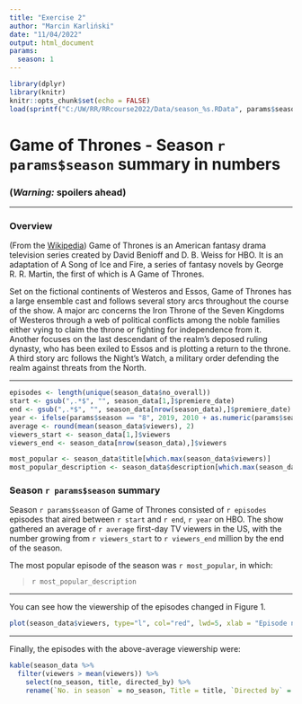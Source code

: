 ```yaml
---
title: "Exercise 2"
author: "Marcin Karliński"
date: "11/04/2022"
output: html_document
params:
  season: 1
---
```


```r
library(dplyr)
library(knitr)
knitr::opts_chunk$set(echo = FALSE)
load(sprintf("C:/UW/RR/RRcourse2022/Data/season_%s.RData", params$season))
```

# Game of Thrones - Season `r params$season` summary in numbers

### __(*Warning:* spoilers ahead)__

***

### Overview

(From the [Wikipedia](https://en.wikipedia.org/wiki/Game_of_Thrones#Premise)) Game of Thrones is an American fantasy drama television series created by David Benioff and D. B. Weiss for HBO. It is an adaptation of A Song of Ice and Fire, a series of fantasy novels by George R. R. Martin, the first of which is A Game of Thrones.

Set on the fictional continents of Westeros and Essos, Game of Thrones has a large ensemble cast and follows several story arcs throughout the course of the show. A major arc concerns the Iron Throne of the Seven Kingdoms of Westeros through a web of political conflicts among the noble families either vying to claim the throne or fighting for independence from it. Another focuses on the last descendant of the realm's deposed ruling dynasty, who has been exiled to Essos and is plotting a return to the throne. A third story arc follows the Night's Watch, a military order defending the realm against threats from the North.

***

```r
episodes <- length(unique(season_data$no_overall))
start <- gsub(",.*$", "", season_data[1,]$premiere_date)
end <- gsub(",.*$", "", season_data[nrow(season_data),]$premiere_date)
year <- ifelse(params$season == "8", 2019, 2010 + as.numeric(params$season))
average <- round(mean(season_data$viewers), 2)
viewers_start <- season_data[1,]$viewers
viewers_end <- season_data[nrow(season_data),]$viewers

most_popular <- season_data$title[which.max(season_data$viewers)]
most_popular_description <- season_data$description[which.max(season_data$viewers)]
```

### Season `r params$season` summary

Season `r params$season` of Game of Thrones consisted of `r episodes` episodes that aired between `r start` and `r end`, `r year` on HBO. The show gathered an average of `r average` first-day TV viewers in the US, with the number growing from `r viewers_start` to `r viewers_end` million by the end of the season.

The most popular episode of the season was `r most_popular`, in which:

> `r most_popular_description`

***

You can see how the viewership of the episodes changed in Figure 1.

```r
plot(season_data$viewers, type="l", col="red", lwd=5, xlab = "Episode number", ylab = "1st day TV viewers in the US (millions)")
```

***

Finally, the episodes with the above-average viewership were:

```r

kable(season_data %>% 
  filter(viewers > mean(viewers)) %>% 
    select(no_season, title, directed_by) %>% 
    rename(`No. in season` = no_season, Title = title, `Directed by` = directed_by))

```
